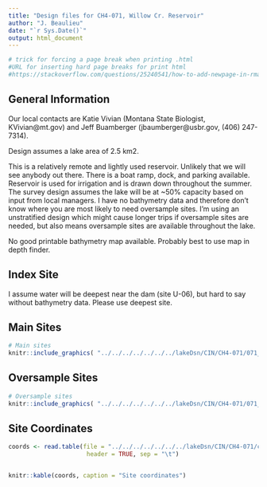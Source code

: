 ```yaml
---
title: "Design files for CH4-071, Willow Cr. Reservoir"
author: "J. Beaulieu"
date: "`r Sys.Date()`"
output: html_document
---
```


```r
# trick for forcing a page break when printing .html
#URL for inserting hard page breaks for print html
#https://stackoverflow.com/questions/25240541/how-to-add-newpage-in-rmarkdown-in-a-smart-way
```
## General Information
Our local contacts are Katie Vivian (Montana State Biologist, KVivian@mt.gov) and Jeff Buamberger (jbaumberger@usbr.gov, (406) 247-7314).

Design assumes a lake area of 2.5 km2.

This is a relatively remote and lightly used reservoir.  Unlikely that we will see anybody out there.  There is a boat ramp, dock, and parking available.  Reservoir is used for irrigation and is drawn down throughout the summer.  The survey design assumes the lake will be at ~50% capacity based on input from local managers.  I have no bathymetry data and therefore don't know where you are most likely to need oversample sites.  I'm using an unstratified design which might cause longer trips if oversample sites are needed, but also means oversample sites are available throughout the lake.

No good printable bathymetry map available.  Probably best to use map in depth finder.

## Index Site
I assume water will be deepest near the dam (site U-06), but hard to say without bathymetry data.  Please use deepest site.

## Main Sites
```r
# Main sites
knitr::include_graphics( "../../../../../../../lakeDsn/CIN/CH4-071/071_Main.png")
```
<P style="page-break-before: always">
  
  

## Oversample Sites
```r
# Oversample sites
knitr::include_graphics( "../../../../../../../lakeDsn/CIN/CH4-071/071_Over.png")
```

<P style="page-break-before: always">
## Site Coordinates
```r

coords <- read.table(file = "../../../../../../../lakeDsn/CIN/CH4-071/ch4_071Sites.txt",
                      header = TRUE, sep = "\t")


knitr::kable(coords, caption = "Site coordinates")
```